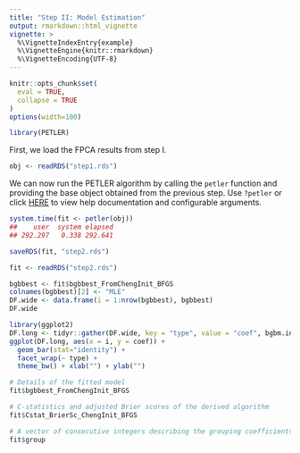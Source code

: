 ```yaml
---
title: "Step II: Model Estimation"
output: rmarkdown::html_vignette
vignette: >
  %\VignetteIndexEntry{example}
  %\VignetteEngine{knitr::rmarkdown}
  %\VignetteEncoding{UTF-8}
---
```


```r
knitr::opts_chunk$set(
  eval = TRUE,
  collapse = TRUE
)
options(width=100)
```

```r
library(PETLER)
```

First, we load the FPCA results from step I. 

```r
obj <- readRDS("step1.rds")
```

We can now run the PETLER algorithm by calling the `petler` function and providing the base object obtained from the previous step. Use `?petler` or click [HERE](https://celehs.github.io/PETLER/reference/petler.html) to view help documentation and configurable arguments.

```r
system.time(fit <- petler(obj))
##    user  system elapsed 
## 292.297   0.338 292.641
```

```r
saveRDS(fit, "step2.rds")
```

```r
fit <- readRDS("step2.rds")
```

```r
bgbbest <- fit$bgbbest_FromChengInit_BFGS
colnames(bgbbest)[2] <- "MLE"
DF.wide <- data.frame(i = 1:nrow(bgbbest), bgbbest)
DF.wide
```

```r
library(ggplot2)
DF.long <- tidyr::gather(DF.wide, key = "type", value = "coef", bgbm.init:BIC.Orig)
ggplot(DF.long, aes(x = i, y = coef)) + 
  geom_bar(stat="identity") + 
  facet_wrap(~ type) + 
  theme_bw() + xlab("") + ylab("") 
```

```r
# Details of the fitted model
fit$bgbbest_FromChengInit_BFGS
```

```r
# C-statistics and adjusted Brier scores of the derived algorithm
fit$Cstat_BrierSc_ChengInit_BFGS
```

```r
# A vector of consecutive integers describing the grouping coefficients
fit$group
```

